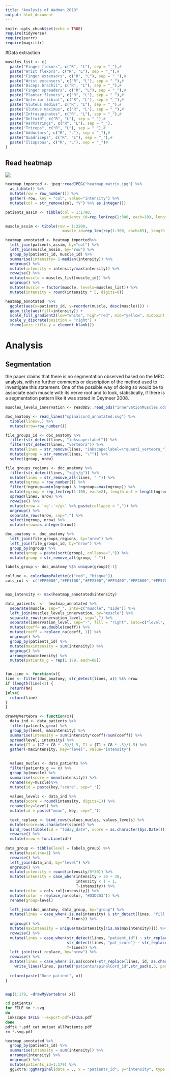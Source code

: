 ```yaml
---
title: "Analysis of Wadman 2018"
output: html_document
---
```


```r
knitr::opts_chunk$set(echo = TRUE)
require(tidyverse)
require(purrr)
require(magrittr)
```



#Data extraction 

```r
muscles_list <- c(
  paste("Finger flexors", c("R", "L"), sep = "_"),#
  paste("Wrist flexors", c("R", "L"), sep = "_"),#
  paste("Finger extensors", c("R", "L"), sep = "_"),#
  paste("Wrist extensors", c("R", "L"), sep = "_"),#
  paste("Biceps brachii", c("R", "L"), sep = "_"),#
  paste("Finger spreaders", c("R", "L"), sep = "_"),#
  paste("Plantar flexors", c("R", "L"), sep = "_"),#
  paste("Anterior tibial", c("R", "L"), sep = "_"),#
  paste("Gluteus medius", c("R", "L"), sep = "_"),#
  paste("Gluteus maximus", c("R", "L"), sep = "_"),#
  paste("Infrasupinatus", c("R", "L"), sep = "_"),#
  paste("Deltoid", c("R", "L"), sep = "_"),#
  paste("Harmstrings", c("R", "L"), sep = "_"),
  paste("Triceps", c("R", "L"), sep = "_"),#
  paste("Adductors", c("R", "L"), sep = "_"),#
  paste("Quadriceps", c("R", "L"), sep = "_"),#
  paste("Iliopsoas", c("R", "L"), sep = "_")#
)
```

## Read heatmap 

![](heatmap.jpg)

```r
heatmap_imported <- jpeg::readJPEG("heatmap_matrix.jpg") %>%
  as_tibble() %>%
  mutate(row = row_number()) %>%
  gather(-row, key = "col", value="intensity") %>%
  mutate(col = str_remove(col, "V") %>% as.integer())

patients_assim <- tibble(col = 1:1790,
                         patients_id=rep_len(rep(1:300, each=10), length.out = 1790 ))

muscle_assim <- tibble(row = 1:2200,
                         muscle_id=rep_len(rep(1:300, each=65), length.out = 2200 ))

heatmap_annotated <- heatmap_imported%>%
  left_join(patients_assim, by="col") %>% 
  left_join(muscle_assim, by="row") %>%
  group_by(patients_id, muscle_id) %>%
  summarise(intensity= 1-median(intensity)) %>% 
  ungroup() %>% 
  mutate(intensity = intensity/max(intensity)) %>%
  rowwise() %>%
  mutate(muscle = muscles_list[muscle_id]) %>%
  ungroup() %>%
  mutate(muscle = factor(muscle, levels=muscles_list)) %>%
  mutate(intensity = round(intensity * 5, digits=0))

heatmap_annotated  %>%
  ggplot(aes(x=patients_id, y=reorder(muscle, desc(muscle)))) +
  geom_tile(aes(fill=intensity)) + 
  scale_fill_gradient2(low="white", high="red", mid="yellow", midpoint = 2.5)  + 
  scale_y_discrete(position = "right") +
  theme(axis.title.y = element_blank())

```

# Analysis

## Segmentation

the paper claims that there is no segmentation observed based on the MRC analysis, with no further comments or description of the method used to investigate this statement.
One of the possible way of doing so would be to associate each muscle with its nerve root and to look, statistically, if there is a segmentation pattern like it was stated in Deymeer 2008. 

```r

muscles_levels_innervation <- readODS::read_ods("innervationMuscles.ods")

doc_anatomy <- read_lines("spinalcord_annotated.svg") %>%
  tibble(lines=.) %>%
  mutate(nrow=row_number()) 

file_groups_id <- doc_anatomy %>%
  filter(str_detect(lines, "inkscape:label")) %>%
  filter(str_detect(lines, "vertebra")) %>%
  mutate(lines = str_remove(lines, "inkscape:label=\"quanti_vertebra_")) %>%
  mutate(group = str_remove(lines, "\"")) %>%
  select(group, nrow)

file_groups_regions <- doc_anatomy %>%
  filter(str_detect(lines, "<g|</g")) %>%
  mutate(lines = str_remove_all(lines, " ")) %>%
  mutate(ngroup = row_number()) %>%
  filter(!ngroup==min(ngroup) & !ngroup==max(ngroup)) %>%
  mutate(ngroup = rep_len(rep(1:100, each=2), length.out = length(ngroup))) %>%
  spread(lines, nrow) %>%
  rowwise() %>%
  mutate(nrow = `<g`:`</g>` %>% paste(collapse = ",")) %>%
  ungroup() %>%
  separate_rows(nrow, sep=",") %>%
  select(ngroup, nrow) %>%
  mutate(nrow=as.integer(nrow))

doc_anatomy <- doc_anatomy %>%
  left_join(file_groups_regions, by="nrow") %>%
  left_join(file_groups_id, by="nrow") %>%
  group_by(ngroup) %>%
  mutate(group = paste(sort(group), collapse=",")) %>%
  mutate(group = str_remove_all(group, " ")) 

labels_group <- doc_anatomy %$% unique(group)[-1]

colfunc <- colorRampPalette(c("red", "bisque"))
cols_rol <- c("#FF0000","#FF1100","#FF2300","#FF3400","#FF4600","#FF5700","#FF6900","#FF7B00","#FF8C00","#FF9E00","#FFAF00","#FFC100","#FFD300","#FFE400","#FFF600","#F7FF00","#E5FF00","#D4FF00","#C2FF00","#B0FF00","#9FFF00","#8DFF00","#7CFF00","#6AFF00","#58FF00","#47FF00","#35FF00","#24FF00","#12FF00","#00FF00")


max_intensity <- max(heatmap_annotated$intensity)

data_patients  <-  heatmap_annotated %>%
  separate(muscle, sep="_", into=c("muscle", "side")) %>%
  left_join(muscles_levels_innervation, by="muscle") %>%
  separate_rows(innervation_level, sep=",") %>%
  separate(innervation_level, sep="-", fill = "right", into=c("level", "coeff")) %>%
  mutate(coeff= as.double(coeff)) %>%
  mutate(coeff = replace_na(coeff, 1)) %>%
  ungroup() %>%
  group_by(patients_id) %>%
  mutate(maxintensity = sum(intensity)) %>%
  ungroup() %>%
  arrange(maxintensity) %>%
  mutate(patients_g = rep(1:179, each=88))


fun.Line <- function(x){
line <- filter(doc_anatomy, str_detect(lines, x)) %$% nrow
if (length(line)<1) {
  return(NA)
}else{
  return(line)
}
}

drawMyVertebra <- function(x){
  data_ind <- data_patients %>%
  filter(patients_g==x) %>%
  group_by(level, maxintensity) %>%
  summarise(intensity = sum(intensity*coeff)/sum(coeff)) %>%
  spread(level, intensity) %>%
  mutate(C7 = (C7 + C8 * .5)/1.5, T1 = (T1 + C8 * .5)/1.5) %>%
  gather(-maxintensity, key="level", value="intensity") 
  

  values_mucles <- data_patients %>%
  filter(patients_g == x) %>%
  group_by(muscle) %>%
  summarise(score = mean(intensity)) %>%
  rename(key=muscle)%>%
  mutate(id = paste(key,"score", sep="_"))
  
  values_levels <- data_ind %>%
  mutate(score = round(intensity, digits=1)) %>%
  rename(key=level) %>%
  mutate(id = paste("mean", key, sep="_"))

  text_replace <- bind_rows(values_mucles, values_levels) %>%
  mutate(score=as.character(score)) %>%
  bind_rows(tibble(id = "today_date", score = as.character(Sys.Date()))) %>%
  rowwise() %>%
  mutate(nrow = fun.Line(id)) 
  
data_group <- tibble(level = labels_group) %>% 
  mutate(baseline=1) %>% 
  rowwise() %>%
  left_join(data_ind, by="level") %>%
  ungroup() %>%
  mutate(intensity = round(intensity/5*30)) %>%
  mutate(intensity = case_when(intensity > 30 ~ 30, 
                               intensity < 1 ~ 1,
                               T~intensity)) %>%
  mutate(color = cols_rol[intensity]) %>%
  mutate(color = replace_na(color, "#D3D3D3")) %>%
  rename(group=level)

  left_join(doc_anatomy, data_group, by="group") %>%
  mutate(lines = case_when(!is.na(intensity) & str_detect(lines, "fill:#.{6}") ~ str_replace(lines, "fill:#.{6}", paste0("fill:",color)),
                           T~lines)) %>%
  ungroup() %>%
  mutate(maxintensity = unique(maxintensity[!is.na(maxintensity)])) %>%
  rowwise() %>%
  mutate(lines = case_when(str_detect(lines, "patient_id") ~ str_replace(lines, "patient_id", as.character(x)),
                           str_detect(lines, "pat_score") ~ str_replace(lines, "pat_score", as.character(unique(maxintensity))), 
                           T~lines)) %>%
  left_join(text_replace, by="nrow") %>%
  rowwise() %>%
  mutate(lines = case_when(!is.na(score)~str_replace(lines, id, as.character(score)), T~lines)) %$%
    write_lines(lines, paste0("patients/spinalCord_id",str_pad(x,3, pad="0"),".svg"))
  
  return(paste("Done patient", x))
}


map(1:179, ~drawMyVertebra(.x))

```


```bash
cd patients/
for FILE in *.svg
do
 inkscape $FILE --export-pdf=$FILE.pdf 
done
pdftk *.pdf cat output allPatients.pdf
rm *.svg.pdf
```

```r

heatmap_annotated %>%
  group_by(patients_id) %>%
  summarise(intensity = sum(intensity)) %>%
  arrange(intensity) %>%
  ungroup() %>%
  mutate(patients_id=1:179) %>%
  ggExtra::ggMarginal(data = ., x = "patients_id", y="intensity", type = "histogram", margins = "y", fill="cornflowerblue") 
 

```


